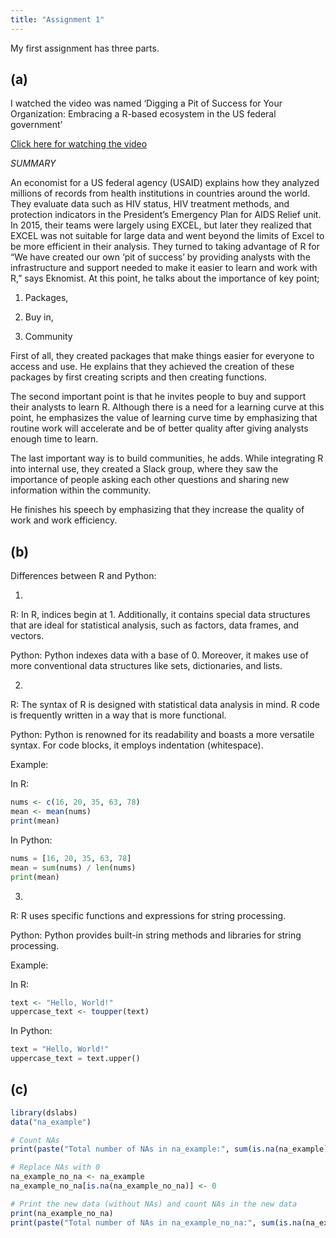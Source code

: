 ```yaml
---
title: "Assignment 1"
---
```


My first assignment has three parts.

## (a)

I watched the video was named 'Digging a Pit of Success for Your Organization: Embracing a R-based ecosystem in the US federal government'

[Click here for watching the video](https://www.rstudio.com/conference/2022/talks/leveraging-r-based-ecosystem/)

*SUMMARY*

An economist for a US federal agency (USAID) explains how they analyzed millions of records from health institutions in countries around the world. They evaluate data such as HIV status, HIV treatment methods, and protection indicators in the President's Emergency Plan for AIDS Relief unit. In 2015, their teams were largely using EXCEL, but later they realized that EXCEL was not suitable for large data and went beyond the limits of Excel to be more efficient in their analysis. They turned to taking advantage of R for "We have created our own 'pit of success' by providing analysts with the infrastructure and support needed to make it easier to learn and work with R," says Eknomist. At this point, he talks about the importance of key point;

1. Packages,

2. Buy in,

3. Community

First of all, they created packages that make things easier for everyone to access and use. He explains that they achieved the creation of these packages by first creating scripts and then creating functions.

The second important point is that he invites people to buy and support their analysts to learn R. Although there is a need for a learning curve at this point, he emphasizes the value of learning curve time by emphasizing that routine work will accelerate and be of better quality after giving analysts enough time to learn.

The last important way is to build communities, he adds. While integrating R into internal use, they created a Slack group, where they saw the importance of people asking each other questions and sharing new information within the community.

He finishes his speech by emphasizing that they increase the quality of work and work efficiency.



## (b)

Differences between R and Python:

  1.
  
  R: In R, indices begin at 1. Additionally, it contains special data structures that are ideal for statistical analysis, such as factors, data frames, and vectors.
  
  Python: Python indexes data with a base of 0. Moreover, it makes use of more conventional data structures like sets, dictionaries, and lists. 
  
  2.
  
  R: The syntax of R is designed with statistical data analysis in mind. R code is frequently written in a way that is more functional.
  
  Python: Python is renowned for its readability and boasts a more versatile syntax. For code blocks, it employs indentation (whitespace).
  
  Example:
  
  In R:
  
  ```r
  nums <- c(16, 20, 35, 63, 78)
  mean <- mean(nums)
  print(mean)
  ```
  In Python:
  
  ```py
  nums = [16, 20, 35, 63, 78]
  mean = sum(nums) / len(nums)
  print(mean)
  ```
  
  3.
  
  R: R uses specific functions and expressions for string processing.
  
  Python: Python provides built-in string methods and libraries for string processing.
  
  Example:
  
  In R:
  
  ```r
  text <- "Hello, World!"
  uppercase_text <- toupper(text)
  ```
  
  In Python:
  
  ```py
  text = "Hello, World!"
  uppercase_text = text.upper()
  ```
  
## (c)


```r

library(dslabs)
data("na_example")

# Count NAs
print(paste("Total number of NAs in na_example:", sum(is.na(na_example)), "\n"))

# Replace NAs with 0
na_example_no_na <- na_example
na_example_no_na[is.na(na_example_no_na)] <- 0

# Print the new data (without NAs) and count NAs in the new data
print(na_example_no_na)
print(paste("Total number of NAs in na_example_no_na:", sum(is.na(na_example_no_na))))

```

